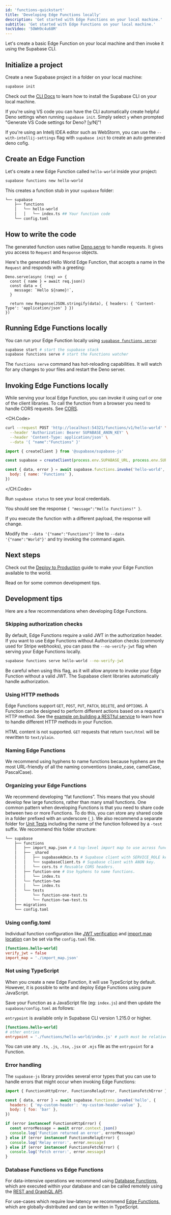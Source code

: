 ```yaml
---
id: 'functions-quickstart'
title: 'Developing Edge Functions locally'
description: 'Get started with Edge Functions on your local machine.'
subtitle: 'Get started with Edge Functions on your local machine.'
tocVideo: '5OWH9c4u68M'
---
```


Let's create a basic Edge Function on your local machine and then invoke it using the Supabase CLI.

## Initialize a project

Create a new Supabase project in a folder on your local machine:

```bash
supabase init
```

<Admonition type="tip" label="CLI not installed?">

Check out the [CLI Docs](/docs/guides/cli) to learn how to install the Supabase CLI on your local machine.

</Admonition>

<Admonition type="tip">

If you're using VS code you can have the CLI automatically create helpful Deno settings when running `supabase init`. Simply select `y` when prompted "Generate VS Code settings for Deno? [y/N]"!

</Admonition>

<Admonition type="tip">

If you're using an Intellj IDEA editor such as WebStorm, you can use the `--with-intellij-settings` flag with `supabase init` to create an auto generated deno cofig.

</Admonition>

## Create an Edge Function

Let's create a new Edge Function called `hello-world` inside your project:

```bash
supabase functions new hello-world
```

This creates a function stub in your `supabase` folder:

```bash
└── supabase
    ├── functions
    │   └── hello-world
    │   │   └── index.ts ## Your function code
    └── config.toml
```

## How to write the code

The generated function uses native [Deno.serve](https://docs.deno.com/runtime/manual/runtime/http_server_apis) to handle requests. It gives you access to `Request` and `Response` objects.

Here's the generated Hello World Edge Function, that accepts a name in the `Request` and responds with a greeting:

```tsx
Deno.serve(async (req) => {
  const { name } = await req.json()
  const data = {
    message: `Hello ${name}!`,
  }

  return new Response(JSON.stringify(data), { headers: { 'Content-Type': 'application/json' } })
})
```

## Running Edge Functions locally

You can run your Edge Function locally using [`supabase functions serve`](/docs/reference/cli/usage#supabase-functions-serve):

```bash
supabase start # start the supabase stack
supabase functions serve # start the Functions watcher
```

The `functions serve` command has hot-reloading capabilities. It will watch for any changes to your files and restart the Deno server.

## Invoking Edge Functions locally

While serving your local Edge Function, you can invoke it using curl or one of the client libraries.
To call the function from a browser you need to handle CORS requests. See [CORS](/docs/guides/functions/cors).

<CH.Code>

```bash cURL
curl --request POST 'http://localhost:54321/functions/v1/hello-world' \
  --header 'Authorization: Bearer SUPABASE_ANON_KEY' \
  --header 'Content-Type: application/json' \
  --data '{ "name":"Functions" }'
```

```js JavaScript
import { createClient } from '@supabase/supabase-js'

const supabase = createClient(process.env.SUPABASE_URL, process.env.SUPABASE_ANON_KEY)

const { data, error } = await supabase.functions.invoke('hello-world', {
  body: { name: 'Functions' },
})
```

</CH.Code>

<Admonition type="tip" label="Where is my SUPABASE_ANON_KEY?">

Run `supabase status` to see your local credentials.

</Admonition>

You should see the response `{ "message":"Hello Functions!" }`.

If you execute the function with a different payload, the response will change.

Modify the `--data '{"name":"Functions"}'` line to `--data '{"name":"World"}'` and try invoking the command again.

## Next steps

Check out the [Deploy to Production](/docs/guides/functions/deploy) guide to make your Edge Function available to the world.

Read on for some common development tips.

## Development tips

Here are a few recommendations when developing Edge Functions.

### Skipping authorization checks

By default, Edge Functions require a valid JWT in the authorization header. If you want to use Edge Functions without Authorization checks (commonly used for Stripe webhooks), you can pass the `--no-verify-jwt` flag when serving your Edge Functions locally.

```bash
supabase functions serve hello-world --no-verify-jwt
```

Be careful when using this flag, as it will allow anyone to invoke your Edge Function without a valid JWT. The Supabase client libraries automatically handle authorization.

### Using HTTP methods

Edge Functions support `GET`, `POST`, `PUT`, `PATCH`, `DELETE`, and `OPTIONS`. A Function can be designed to perform different actions based on a request's HTTP method. See the [example on building a RESTful service](https://github.com/supabase/supabase/tree/master/examples/edge-functions/supabase/functions/restful-tasks) to learn how to handle different HTTP methods in your Function.

<Admonition type="caution" label="HTML not supported">

HTML content is not supported. `GET` requests that return `text/html` will be rewritten to `text/plain`.

</Admonition>

### Naming Edge Functions

We recommend using hyphens to name functions because hyphens are the most URL-friendly of all the naming conventions (snake_case, camelCase, PascalCase).

### Organizing your Edge Functions

We recommend developing “fat functions”. This means that you should develop few large functions, rather than many small functions. One common pattern when developing Functions is that you need to share code between two or more Functions. To do this, you can store any shared code in a folder prefixed with an underscore (`_`). We also recommend a separate folder for [Unit Tests](/docs/guides/functions/unit-test) including the name of the function followed by a `-test` suffix.
We recommend this folder structure:

```bash
└── supabase
    ├── functions
    │   ├── import_map.json # A top-level import map to use across functions.
    │   ├── _shared
    │   │   ├── supabaseAdmin.ts # Supabase client with SERVICE_ROLE key.
    │   │   └── supabaseClient.ts # Supabase client with ANON key.
    │   │   └── cors.ts # Reusable CORS headers.
    │   ├── function-one # Use hyphens to name functions.
    │   │   └── index.ts
    │   └── function-two
    │   │   └── index.ts
    │   └── tests
    │       └── function-one-test.ts
    │       └── function-two-test.ts
    ├── migrations
    └── config.toml
```

### Using config.toml

Individual function configuration like [JWT verification](/docs/guides/cli/config#functions.function_name.verify_jwt) and [import map location](/docs/guides/cli/config#functions.function_name.import_map) can be set via the `config.toml` file.

```toml supabase/config.toml
[functions.hello-world]
verify_jwt = false
import_map = './import_map.json'
```

### Not using TypeScript

When you create a new Edge Function, it will use TypeScript by default. However, it is possible to write and deploy Edge Functions using pure JavaScript.

Save your Function as a JavaScript file (eg: `index.js`) and then update the `supabase/config.toml` as follows:

<Admonition type="info">

`entrypoint` is available only in Supabase CLI version 1.215.0 or higher.

</Admonition>

```toml supabase/config.toml
[functions.hello-world]
# other entries
entrypoint = './functions/hello-world/index.js' # path must be relative to config.toml
```

You can use any `.ts`, `.js`, `.tsx`, `.jsx` or `.mjs` file as the `entrypoint` for a Function.

### Error handling

The `supabase-js` library provides several error types that you can use to handle errors that might occur when invoking Edge Functions:

```js
import { FunctionsHttpError, FunctionsRelayError, FunctionsFetchError } from '@supabase/supabase-js'

const { data, error } = await supabase.functions.invoke('hello', {
  headers: { 'my-custom-header': 'my-custom-header-value' },
  body: { foo: 'bar' },
})

if (error instanceof FunctionsHttpError) {
  const errorMessage = await error.context.json()
  console.log('Function returned an error', errorMessage)
} else if (error instanceof FunctionsRelayError) {
  console.log('Relay error:', error.message)
} else if (error instanceof FunctionsFetchError) {
  console.log('Fetch error:', error.message)
}
```

### Database Functions vs Edge Functions

For data-intensive operations we recommend using [Database Functions](/docs/guides/database/functions), which are executed within your database and can be called remotely using the [REST and GraphQL API](/docs/guides/api).

For use-cases which require low-latency we recommend [Edge Functions](/docs/guides/functions), which are globally-distributed and can be written in TypeScript.
